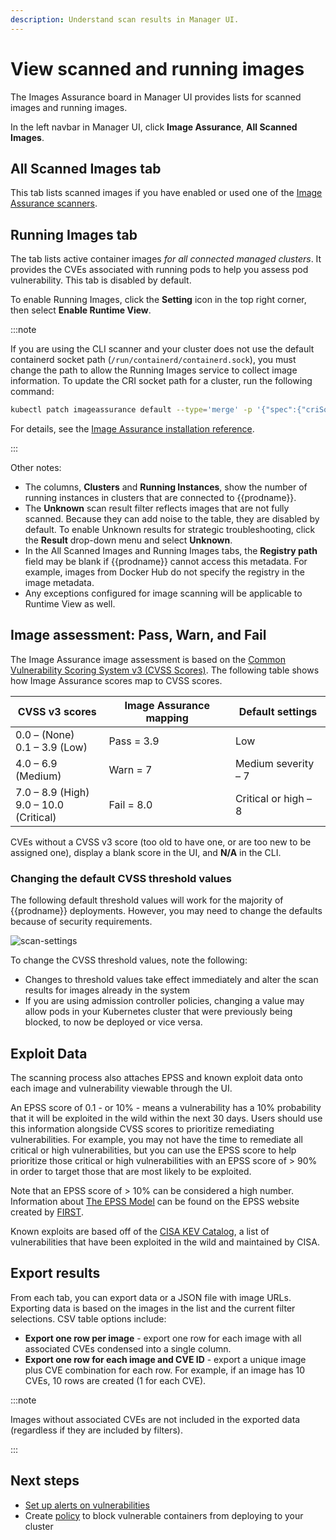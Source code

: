 ```yaml
---
description: Understand scan results in Manager UI.
---
```


# View scanned and running images

The Images Assurance board in Manager UI provides lists for scanned images and running images.

In the left navbar in Manager UI, click **Image Assurance**, **All Scanned Images**.

## All Scanned Images tab

This tab lists scanned images if you have enabled or used one of the [Image Assurance scanners](./scanners/overview).

## Running Images tab

The tab lists active container images *for all connected managed clusters*. It provides the CVEs associated with running pods to help you assess pod vulnerability. This tab is disabled by default.

To enable Running Images, click the **Setting** icon in the top right corner, then select **Enable Runtime View**.

:::note

If you are using the CLI scanner and your cluster does not use the default containerd socket path (`/run/containerd/containerd.sock`), you must change the path to allow the Running Images service to collect image information. To update the CRI socket path for a cluster, run the following command:

```bash
kubectl patch imageassurance default --type='merge' -p '{"spec":{"criSocketPath":"<path-to-cri-socket>"}}'
```
For details, see the [Image Assurance installation reference](../reference/installation/ia-api.mdx#image-assurance.operator.tigera.io/v1.ImageAssuranceSpec).

:::

Other notes:

- The columns, **Clusters** and **Running Instances**, show the number of running instances in clusters that are connected to {{prodname}}.
- The **Unknown** scan result filter reflects images that are not fully scanned. Because they can add noise to the table, they are disabled by default. To enable Unknown results for strategic troubleshooting, click the **Result** drop-down menu and select **Unknown**.
- In the All Scanned Images and Running Images tabs, the **Registry path** field may be blank if {{prodname}} cannot access this metadata. For example, images from Docker Hub do not specify the registry in the image metadata.
- Any exceptions configured for image scanning will be applicable to Runtime View as well. 

## Image assessment: Pass, Warn, and Fail

The Image Assurance image assessment is based on the [Common Vulnerability Scoring System v3 (CVSS Scores)](https://nvd.nist.gov/vuln-metrics/cvss/v3-calculator). The following table shows how Image Assurance scores map to CVSS scores.

| CVSS v3 scores                              | Image Assurance mapping | Default settings     |
| ------------------------------------------- | ----------------------- | -------------------- |
| 0.0 – (None)<br />0.1 – 3.9 (Low)           | Pass = 3.9              | Low                  |
| 4.0 – 6.9 (Medium)                          | Warn = 7                | Medium severity – 7  |
| 7.0 – 8.9 (High)<br />9.0 – 10.0 (Critical) | Fail = 8.0              | Critical or high – 8 |

CVEs without a CVSS v3 score (too old to have one, or are too new to be assigned one), display a blank score in the UI, and **N/A** in the CLI.

### Changing the default CVSS threshold values

The following default threshold values will work for the majority of {{prodname}} deployments. However, you may need to change the defaults because of security requirements.

![scan-settings](/img/calico-cloud/scan-settings.png)

To change the CVSS threshold values, note the following:

- Changes to threshold values take effect immediately and alter the scan results for images already in the system
- If you are using admission controller policies, changing a value may allow pods in your Kubernetes cluster that were previously being blocked, to now be deployed or vice versa.

## Exploit Data

The scanning process also attaches EPSS and known exploit data onto each image and vulnerability viewable through the UI.

An EPSS score of 0.1 - or 10% - means a vulnerability has a 10% probability that it will be exploited in the wild within the next 30 days. 
Users should use this information alongside CVSS scores to prioritize remediating vulnerabilities. For example, you may not have the time to remediate
all critical or high vulnerabilities, but you can use the EPSS score to help prioritize those critical or high vulnerabilities with an EPSS score of > 90% in order to target those that are most likely to be exploited.

Note that an EPSS score of > 10% can be considered a high number.
Information about [The EPSS Model](https://www.first.org/epss/model) can be found on the EPSS website created by [FIRST](https://www.first.org/).

Known exploits are based off of the [CISA KEV Catalog](https://www.cisa.gov/known-exploited-vulnerabilities-catalog), a list of 
vulnerabilities that have been exploited in the wild and maintained by CISA.

## Export results

From each tab, you can export data or a JSON file with image URLs. Exporting data is based on the images in the list and the current filter selections. CSV table options include:

- **Export one row per image** - export one row for each image with all associated CVEs condensed into a single column.
- **Export one row for each image and CVE ID** - export a unique image plus CVE combination for each row. For example, if an image has 10 CVEs, 10 rows are created (1 for each CVE).

:::note

Images without associated CVEs are not included in the exported data (regardless if they are included by filters).

:::

## Next steps

- [Set up alerts on vulnerabilities](set-up-alerts.mdx)
- Create [policy](install-the-admission-controller.mdx) to block vulnerable containers from deploying to your cluster